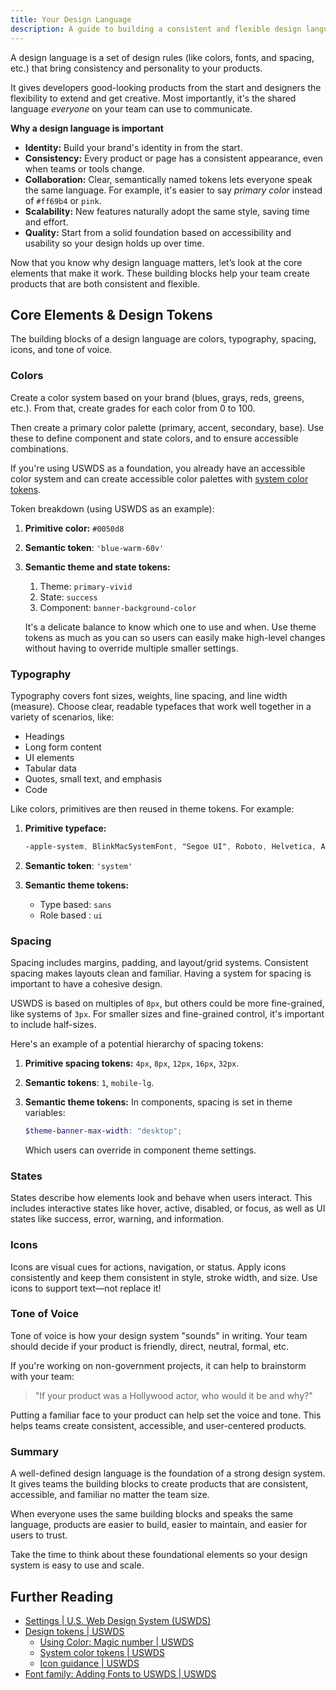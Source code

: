 ```yaml
---
title: Your Design Language
description: A guide to building a consistent and flexible design language for your apps using USWDS and SASS.
---
```



A design language is a set of design rules (like colors, fonts, and spacing, etc.) that bring consistency and personality to your products.

It gives developers good-looking products from the start and designers the flexibility to extend and get creative. Most importantly, it's the shared language _everyone_ on your team can use to communicate.

**Why a design language is important**

- **Identity:** Build your brand's identity in from the start.
- **Consistency:** Every product or page has a consistent appearance, even when teams or tools change.
- **Collaboration:** Clear, semantically named tokens lets everyone speak the same language. For example, it's easier to say _primary color_ instead of `#ff69b4` or `pink`.
- **Scalability:** New features naturally adopt the same style, saving time and effort.
- **Quality:** Start from a solid foundation based on accessibility and usability so your design holds up over time.

Now that you know why design language matters, let’s look at the core elements that make it work. These building blocks help your team create products that are both consistent and flexible.

## Core Elements & Design Tokens

The building blocks of a design language are colors, typography, spacing, icons, and tone of voice.

### Colors

Create a color system based on your brand (blues, grays, reds, greens, etc.). From that, create grades for each color from 0 to 100.

Then create a primary color palette (primary, accent, secondary, base). Use these to define component and state colors, and to ensure accessible combinations.

If you're using USWDS as a foundation, you already have an accessible color system and can create accessible color palettes with [system color tokens](https://designsystem.digital.gov/design-tokens/color/system-tokens/).

Token breakdown (using USWDS as an example):

<Steps>

1. **Primitive color:** `#0050d8`

2. **Semantic token**: `'blue-warm-60v'`

3. **Semantic theme and state tokens:**
   1. Theme: `primary-vivid`
   2. State: `success`
   3. Component: `banner-background-color`

   It's a delicate balance to know which one to use and when. Use theme tokens as much as you can so users can easily make high-level changes without having to override multiple smaller settings.

</Steps>

### Typography

Typography covers font sizes, weights, line spacing, and line width (measure). Choose clear, readable typefaces that work well together in a variety of scenarios, like:

- Headings
- Long form content
- UI elements
- Tabular data
- Quotes, small text, and emphasis
- Code

Like colors, primitives are then reused in theme tokens. For example:

<Steps>

1. **Primitive typeface:**

   ```css
   -apple-system, BlinkMacSystemFont, "Segoe UI", Roboto, Helvetica, Arial, sans-serif, "Apple Color Emoji", "Segoe UI Emoji", "Segoe UI Symbol"
   ```

2. **Semantic token**: `'system'`

3. **Semantic theme tokens:**
   - Type based: `sans`
   - Role based : `ui`

</Steps>

### Spacing

Spacing includes margins, padding, and layout/grid systems. Consistent spacing makes layouts clean and familiar. Having a system for spacing is important to have a cohesive design.

USWDS is based on multiples of `8px`, but others could be more fine-grained, like systems of `3px`. For smaller sizes and fine-grained control, it's important to include half-sizes.

Here's an example of a potential hierarchy of spacing tokens:

<Steps>

1. **Primitive spacing tokens:** `4px`, `8px`, `12px`, `16px`, `32px`.

2. **Semantic tokens**: `1`, `mobile-lg`.

3. **Semantic theme tokens:** In components, spacing is set in theme variables:

   ```scss
   $theme-banner-max-width: "desktop";
   ```

   Which users can override in component theme settings.

</Steps>

### States

States describe how elements look and behave when users interact. This includes interactive states like hover, active, disabled, or focus, as well as UI states like success, error, warning, and information.

### Icons

Icons are visual cues for actions, navigation, or status. Apply icons consistently and keep them consistent in style, stroke width, and size. Use icons to support text—not replace it!

### Tone of Voice

Tone of voice is how your design system "sounds" in writing. Your team should decide if your product is friendly, direct, neutral, formal, etc.

If you're working on non-government projects, it can help to brainstorm with your team:

> "If your product was a Hollywood actor, who would it be and why?"

Putting a familiar face to your product can help set the voice and tone. This helps teams create consistent, accessible, and user-centered products.

### Summary

A well-defined design language is the foundation of a strong design system. It gives teams the building blocks to create products that are consistent, accessible, and familiar no matter the team size.

When everyone uses the same building blocks and speaks the same language, products are easier to build, easier to maintain, and easier for users to trust.

Take the time to think about these foundational elements so your design system is easy to use and scale.

## Further Reading

- [Settings | U.S. Web Design System (USWDS)](https://designsystem.digital.gov/documentation/settings/)
- [Design tokens | USWDS](https://designsystem.digital.gov/design-tokens/)
  - [Using Color: Magic number | USWDS](https://designsystem.digital.gov/design-tokens/color/overview/#magic-number-2)
  - [System color tokens | USWDS](https://designsystem.digital.gov/design-tokens/color/system-tokens/)
  - [Icon guidance | USWDS](https://designsystem.digital.gov/components/icon/#guidance)
- [Font family: Adding Fonts to USWDS | USWDS](https://designsystem.digital.gov/design-tokens/typesetting/font-family/#adding-fonts-to-uswds-2)
